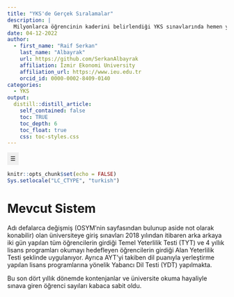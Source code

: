 ```yaml
---
title: "YKS'de Gerçek Sıralamalar"
description: |
  Milyonlarca öğrencinin kaderini belirlendiği YKS sınavlarında hemen yıl yeni kurallar geliyor ve sistemde major değişiklikler yapılıyor. Bu yazıda Yükseköğretim Kurumunun getirdiği kurallarda yaptığı işlem ve mantık hatalarını kendi yayınladıkları veriye dayanarak gösteriyorum.
date: 04-12-2022
author:
  - first_name: "Raif Serkan"
    last_name: "Albayrak"
    url: https://github.com/SerkanAlbayrak
    affiliation: İzmir Ekonomi University
    affiliation_url: https://www.ieu.edu.tr
    orcid_id: 0000-0002-8409-0140
categories:
  - YKS
output:
  distill::distill_article:
    self_contained: false
    toc: TRUE
    toc_depth: 6
    toc_float: true
    css: toc-styles.css
---
```


<!-- FRONTMATTER -->


<!-- TOC JAVASCRIPT ELEMENTS -->
<script>
function toggle () {
  document.getElementById("TOC").classList.toggle("hide");
};

window.addEventListener('DOMContentLoaded', () => {

  const observer = new IntersectionObserver(entries => {
    entries.forEach(entry => {
      const id = entry.target.getAttribute('id');
      if (entry.intersectionRatio > 0) {
        document.querySelector(`[href="#${id}"]`).parentElement.classList.add('active');
      } else {
        document.querySelector(`[href="#${id}"]`).parentElement.classList.remove('active');
      }
    });
  });

  // Track all headings that have an `id` applied
  document.querySelectorAll('h1[id], h2[id], h3[id], h4[id], h5[id], h6[id]').forEach((h1, h2, h3, h4, h5, h6) => {
    observer.observe(h1, h2, h3, h4, h5, h6);
  });
  
});
</script>

<!-- TOC HTML ELEMENTS -->
<input type="button" class="d-article-with-toc" id="TOC" value="&#x2630" title="Toggle (Hide/Show) Table of Contents" alt="Toggle button for hiding/showing the Table of Contents" onclick="toggle()" style="padding:7px; border: 0px;"/>




```r
knitr::opts_chunk$set(echo = FALSE)
Sys.setlocale("LC_CTYPE", "turkish")
```

# Mevcut Sistem

Adı defalarca değişmiş (OSYM'nin sayfasından bulunup aside not olarak konabilir) olan üniversiteye giriş sınavları 2018 yılından itibaren arka arkaya iki gün yapılan tüm öğrencilerin girdiği Temel Yeterlilik Testi (TYT) ve 4 yıllık lisans programları okumayı hedefleyen öğrencilerin girdiği Alan Yeterlilik Testi şeklinde uygulanıyor. Ayrıca AYT’yi takiben dil puanıyla yerleştirme yapılan lisans programlarına yönelik Yabancı Dil Testi (YDT) yapılmakta.    

Bu son dört yıllık dönemde kontenjanlar ve üniversite okuma hayaliyle sınava giren öğrenci sayıları kabaca sabit oldu.

```r

```




